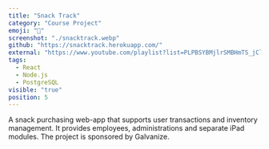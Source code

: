 ```yaml
---
title: "Snack Track"
category: "Course Project"
emoji: "🍪"
screenshot: "./snacktrack.webp"
github: "https://snacktrack.herokuapp.com/"
external: "https://www.youtube.com/playlist?list=PLPBSYBMjlrSMBHmTS_jClI4Wclrryw6dH"
tags:
  - React
  - Node.js
  - PostgreSQL
visible: "true"
position: 5
---
```


A snack purchasing web-app that supports user transactions and inventory management. It provides employees, administrations and separate iPad modules. The project is sponsored by Galvanize.
